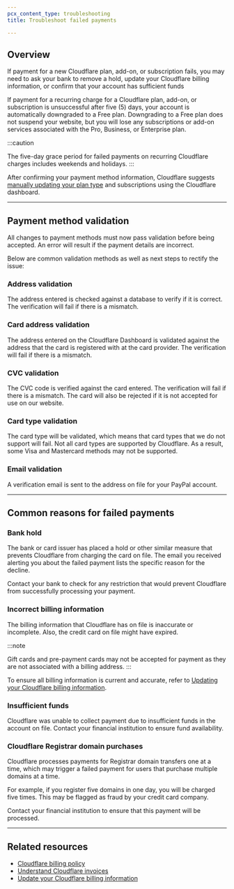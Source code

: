 ```yaml
---
pcx_content_type: troubleshooting
title: Troubleshoot failed payments

---
```


## Overview

If payment for a new Cloudflare plan, add-on, or subscription fails, you may need to ask your bank to remove a hold, update your Cloudflare billing information, or confirm that your account has sufficient funds

If payment for a recurring charge for a Cloudflare plan, add-on, or subscription is unsuccessful after five (5) days, your account is automatically downgraded to a Free plan. Downgrading to a Free plan does not suspend your website, but you will lose any subscriptions or add-on services associated with the Pro, Business, or Enterprise plan.

:::caution

The five-day grace period for failed payments on recurring Cloudflare charges includes weekends and holidays.
:::

After confirming your payment method information, Cloudflare suggests [manually updating your plan type](/fundamentals/subscriptions-and-billing/change-plan/) and subscriptions using the Cloudflare dashboard.

***

## Payment method validation

All changes to payment methods must now pass validation before being accepted. An error will result if the payment details are incorrect.

Below are common validation methods as well as next steps to rectify the issue:

### Address validation

The address entered is checked against a database to verify if it is correct. The verification will fail if there is a mismatch.

### Card address validation

The address entered on the Cloudflare Dashboard is validated against the address that the card is registered with at the card provider. The verification will fail if there is a mismatch.

### CVC validation

The CVC code is verified against the card entered. The verification will fail if there is a mismatch. The card will also be rejected if it is not accepted for use on our website.

### Card type validation

The card type will be validated, which means that card types that we do not support will fail. Not all card types are supported by Cloudflare. As a result, some Visa and Mastercard methods may not be supported.

### Email validation

A verification email is sent to the address on file for your PayPal account.

***

## Common reasons for failed payments

### Bank hold

The bank or card issuer has placed a hold or other similar measure that prevents Cloudflare from charging the card on file. The email you received alerting you about the failed payment lists the specific reason for the decline.

Contact your bank to check for any restriction that would prevent Cloudflare from successfully processing your payment.

### Incorrect billing information

The billing information that Cloudflare has on file is inaccurate or incomplete. Also, the credit card on file might have expired.

:::note

Gift cards and pre-payment cards may not be accepted for payment as they are not associated with a billing address.
:::

To ensure all billing information is current and accurate, refer to [Updating your Cloudflare billing information](/fundamentals/subscriptions-and-billing/update-billing-info/).

### Insufficient funds

Cloudflare was unable to collect payment due to insufficient funds in the account on file. Contact your financial institution to ensure fund availability.

### Cloudflare Registrar domain purchases

Cloudflare processes payments for Registrar domain transfers one at a time, which may trigger a failed payment for users that purchase multiple domains at a time.

For example, if you register five domains in one day, you will be charged five times. This may be flagged as fraud by your credit card company.

Contact your financial institution to ensure that this payment will be processed.

***

## Related resources

* [Cloudflare billing policy](/support/account-management-billing/billing-cloudflare-plans/cloudflare-billing-policy/)
* [Understand Cloudflare invoices](/fundamentals/subscriptions-and-billing/understand-invoices/)
* [Update your Cloudflare billing information](/fundamentals/subscriptions-and-billing/update-billing-info/)
